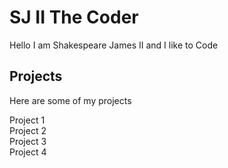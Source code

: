 # SJ II The Coder
 
Hello I am Shakespeare James II and I like to Code

## Projects

Here are some of my projects

<div class="card">Project 1</div>
<div class="card">Project 2</div>
<div class="card">Project 3</div>
<div class="card">Project 4</div>